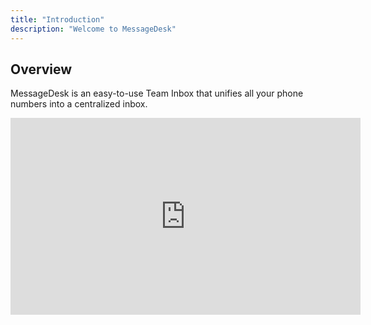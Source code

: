 ```yaml
---
title: "Introduction"
description: "Welcome to MessageDesk"
---
```


## Overview

MessageDesk is an easy-to-use Team Inbox that unifies all your phone numbers into a centralized inbox.

<iframe width="560" height="315" src="https://www.youtube.com/embed/iFVaD3JQ35g?si=dmzsdvH43dG3AF96" title="YouTube video player" frameborder="0" allow="accelerometer; autoplay; clipboard-write; encrypted-media; gyroscope; picture-in-picture; web-share" referrerpolicy="strict-origin-when-cross-origin" allowfullscreen />

### Why MessageDesk

We believe great conversations build great businesses.

Unfortunately, most business texting tools feel impersonal—built for blasts, not real connection.

MessageDesk makes it easy for your team and your customers to connect over text through a delightfully easy Team Inbox.

1. **Texting shouldn't feel like a workaround**. It should feel\*\* rich, personal, and powerful\*\*—and it should work for your whole team.
2. **Everyone needs visibility**. Everyone should be able to jump in, assign conversations, and keep things moving. That’s why MessageDesk makes it easy to route, assign, and manage every message in one shared inbox.
3. **Business communication is changing fast**. We’re here to help companies of all sizes meet people where they are—with tools that are simple, reliable, and built for the way teams really work.

   ![Default Inbox Pn](/images/DefaultInbox.png)

## How Does MessageDesk Work?

MessageDesk is a shared inbox platform designed for managing SMS conversations at scale. It helps businesses and teams centralize text message communication with their contacts, making it easy to collaborate, organize, and respond as a team.

MessageDesk makes it easy to unify your existing phone numbers into a single SMS inbox. This is great for businesses with hardline phones (landlines), VoIP systems or Twilio phone numbers.

**Key Features**

\* **Shared Inbox:** Multiple teammates can see, assign, and reply to messages from a single, unified space.

\* **Custom Teammate Permissions**: Customize what conversations each teammate has access to by assigning access by phone number, inbox label, or teammate inbox.

\* **Automations & Scheduling:** Set up recurring reminders, auto-replies, and scheduled messages.

\* **Compliance Tools:** Handle SMS-specific regulations like 10DLC registration.

## Get Started

<Steps>
  <Step title="Sign up for MessageDesk">
    - Create your free account at inbox.messagedesk.com.
  </Step>
  <Step title="Add Phone Number">
    - Connect your first phone number.
  </Step>
  <Step title="Invite your Team">
    - Invite team members to share phone number access and collaborate on conversations.
  </Step>
</Steps>
